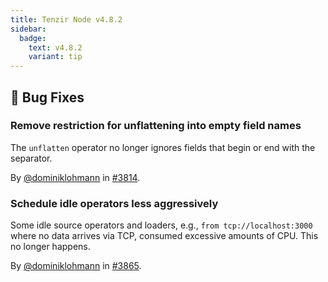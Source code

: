 ```yaml
---
title: Tenzir Node v4.8.2
sidebar:
  badge:
    text: v4.8.2
    variant: tip
---
```


## 🐛 Bug Fixes

### Remove restriction for unflattening into empty field names

The `unflatten` operator no longer ignores fields that begin or end with the
separator.

By [@dominiklohmann](https://github.com/dominiklohmann) in [#3814](https://github.com/tenzir/tenzir/pull/3814).

### Schedule idle operators less aggressively

Some idle source operators and loaders, e.g., `from tcp://localhost:3000` where
no data arrives via TCP, consumed excessive amounts of CPU. This no longer
happens.

By [@dominiklohmann](https://github.com/dominiklohmann) in [#3865](https://github.com/tenzir/tenzir/pull/3865).